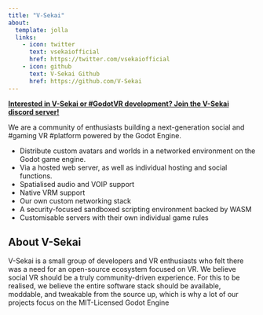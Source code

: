 ```yaml
---
title: "V-Sekai"
about:
  template: jolla
  links:
    - icon: twitter
      text: vsekaiofficial
      href: https://twitter.com/vsekaiofficial
    - icon: github
      text: V-Sekai Github
      href: https://github.com/V-Sekai
---
```


**[Interested in V-Sekai or #GodotVR development? Join the V-Sekai discord server!](https://discord.gg/7BQDHesck8)**

We are a community of enthusiasts building a next-generation social and #gaming VR #platform powered by the Godot Engine.

  - Distribute custom avatars and worlds in a networked environment on the Godot game engine.
  - Via a hosted web server, as well as individual hosting and social functions.
  - Spatialised audio and VOIP support
  - Native VRM support
  - Our own custom networking stack
  - A security-focused sandboxed scripting environment backed by WASM
  - Customisable servers with their own individual game rules

## About V-Sekai

V-Sekai is a small group of developers and VR enthusiasts who felt there was a need for an open-source ecosystem focused on VR. We believe social VR should be a truly community-driven experience. For this to be realised, we believe the entire software stack should be available, moddable, and tweakable from the source up, which is why a lot of our projects focus on the MIT-Licensed Godot Engine

